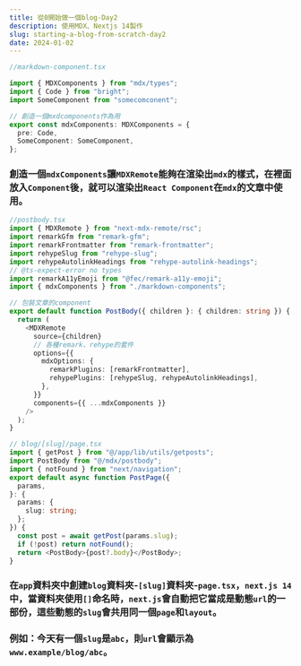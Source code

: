 ```yaml
---
title: 從0開始做一個blog-Day2
description: 使用MDX、Nextjs 14製作
slug: starting-a-blog-from-scratch-day2
date: 2024-01-02
---
```


```typescript
//markdown-component.tsx

import { MDXComponents } from "mdx/types";
import { Code } from "bright";
import SomeComponent from "somecomconent";

// 創造一個mxdcomponents作為用
export const mdxComponents: MDXComponents = {
  pre: Code,
  SomeComponent: SomeComponent,
};
```

### 創造一個`mdxComponents`讓`MDXRemote`能夠在渲染出`mdx`的樣式，在裡面放入`Component`後，就可以渲染出`React Component`在`mdx`的文章中使用。

```typescript
//postbody.tsx
import { MDXRemote } from "next-mdx-remote/rsc";
import remarkGfm from "remark-gfm";
import remarkFrontmatter from "remark-frontmatter";
import rehypeSlug from "rehype-slug";
import rehypeAutolinkHeadings from "rehype-autolink-headings";
// @ts-expect-error no types
import remarkA11yEmoji from "@fec/remark-a11y-emoji";
import { mdxComponents } from "./markdown-components";

// 包裝文章的component
export default function PostBody({ children }: { children: string }) {
  return (
    <MDXRemote
      source={children}
      // 各種remark、rehype的套件
      options={{
        mdxOptions: {
          remarkPlugins: [remarkFrontmatter],
          rehypePlugins: [rehypeSlug, rehypeAutolinkHeadings],
        },
      }}
      components={{ ...mdxComponents }}
    />
  );
}
```

```typescript
// blog/[slug]/page.tsx
import { getPost } from "@/app/lib/utils/getposts";
import PostBody from "@/mdx/postbody";
import { notFound } from "next/navigation";
export default async function PostPage({
  params,
}: {
  params: {
    slug: string;
  };
}) {
  const post = await getPost(params.slug);
  if (!post) return notFound();
  return <PostBody>{post?.body}</PostBody>;
}
```

### 在`app`資料夾中創建`blog`資料夾-`[slug]`資料夾-`page.tsx`，`next.js 14`中，當資料夾使用`[]`命名時，`next.js`會自動把它當成是動態`url`的一部份，這些動態的`slug`會共用同一個`page`和`layout`。

### 例如：今天有一個`slug`是`abc`，則`url`會顯示為`www.example/blog/abc`。
